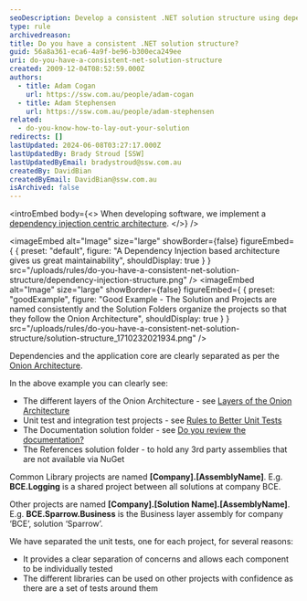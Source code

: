 ```yaml
---
seoDescription: Develop a consistent .NET solution structure using dependency injection and the Onion Architecture, with well-named projects and folders, clear separation of concerns, and thorough testing.
type: rule
archivedreason:
title: Do you have a consistent .NET solution structure?
guid: 56a8a361-eca6-4a9f-be96-b300eca249ee
uri: do-you-have-a-consistent-net-solution-structure
created: 2009-12-04T08:52:59.000Z
authors:
  - title: Adam Cogan
    url: https://ssw.com.au/people/adam-cogan
  - title: Adam Stephensen
    url: https://ssw.com.au/people/adam-stephensen
related:
  - do-you-know-how-to-lay-out-your-solution
redirects: []
lastUpdated: 2024-06-08T03:27:17.000Z
lastUpdatedBy: Brady Stroud [SSW]
lastUpdatedByEmail: bradystroud@ssw.com.au
createdBy: DavidBian
createdByEmail: DavidBian@ssw.com.au
isArchived: false
---
```


<introEmbed
  body={<>
When developing software, we implement a [dependency injection centric architecture](/do-you-use-a-dependency-injection-centric-architecture).
  </>}
/>

<imageEmbed
  alt="Image"
  size="large"
  showBorder={false}
  figureEmbed={ {
    preset: "default",
    figure: "A Dependency Injection based architecture gives us great maintainability",
    shouldDisplay: true
  } }
  src="/uploads/rules/do-you-have-a-consistent-net-solution-structure/dependency-injection-structure.png"
/>
<imageEmbed
  alt="Image"
  size="large"
  showBorder={false}
  figureEmbed={ {
    preset: "goodExample",
    figure: "Good Example - The Solution and Projects are named consistently and the Solution Folders organize the projects so that they follow the Onion Architecture",
    shouldDisplay: true
  } }
  src="/uploads/rules/do-you-have-a-consistent-net-solution-structure/solution-structure_1710232021934.png"
/>

Dependencies and the application core are clearly separated as per the [Onion Architecture](/do-you-use-a-dependency-injection-centric-architecture).

In the above example you can clearly see:

- The different layers of the Onion Architecture - see [Layers of the Onion Architecture](/do-you-know-the-layers-of-the-onion-architecture)
- Unit test and integration test projects - see [Rules to Better Unit Tests](/rules-to-better-unit-tests)
- The Documentation solution folder - see [Do you review the documentation?](/do-you-review-the-documentation)
- The References solution folder - to hold any 3rd party assemblies that are not available via NuGet

Common Library projects are named **[Company].[AssemblyName]**.
E.g. **BCE.Logging** is a shared project between all solutions at company BCE.

Other projects are named **[Company].[Solution Name].[AssemblyName]**.
E.g. **BCE.Sparrow.Business** is the Business layer assembly for company ‘BCE’, solution ‘Sparrow’.

We have separated the unit tests, one for each project, for several reasons:

- It provides a clear separation of concerns and allows each component to be individually tested
- The different libraries can be used on other projects with confidence as there are a set of tests around them
